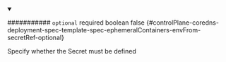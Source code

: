 
<details className="config-field" data-expandable="false" open>
<summary>

########### `optional` <span className="config-field-required" data-required="false">required</span> <span className="config-field-type">boolean</span> <span className="config-field-default">false</span> <span className="config-field-enum"></span> {#controlPlane-coredns-deployment-spec-template-spec-ephemeralContainers-envFrom-secretRef-optional}

Specify whether the Secret must be defined

</summary>



</details>

